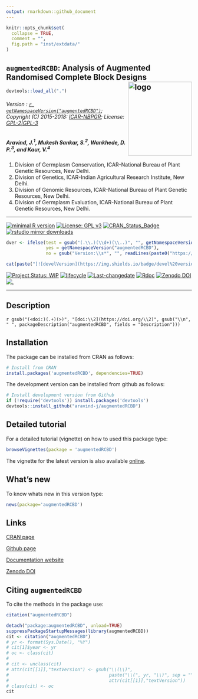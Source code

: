 ```yaml
---
output: rmarkdown::github_document
---
```


```r
knitr::opts_chunk$set(
  collapse = TRUE,
  comment = "",
  fig.path = "inst/extdata/"
)
```

<!-- 
```r
knitr::include_graphics("https://raw.githubusercontent.com/aravind-j/augmentedRCBD/master/inst/extdata/augmentedRCBD.png")
```
-->

## `augmentedRCBD`: Analysis of Augmented Randomised Complete Block Designs <img src="https://raw.githubusercontent.com/aravind-j/augmentedRCBD/master/inst/extdata/augmentedRCBD.png" align="right" alt="logo" width="173" height = "200" style = "border: none; float: right;">

```r
devtools::load_all(".")

```

###### Version : [`r getNamespaceVersion("augmentedRCBD")`](https://aravind-j.github.io/augmentedRCBD/articles/Data_Analysis_with_augmentedRCBD.html#install); Copyright (C) 2015-2018: [ICAR-NBPGR](http://www.nbpgr.ernet.in/); License: [GPL-2|GPL-3](https://www.r-project.org/Licenses/)

##### *Aravind, J.^1^, Mukesh Sankar, S.^2^, Wankhede, D. P.^3^, and Kaur, V.^4^*

1. Division of Germplasm Conservation, ICAR-National Bureau of Plant Genetic Resources, New Delhi.
2. Division of Genetics, ICAR-Indian Agricultural Research Institute, New Delhi.
3. Division of Genomic Resources, ICAR-National Bureau of Plant Genetic Resources, New Delhi.
4. Division of Germplasm Evaluation, ICAR-National Bureau of Plant Genetic Resources, New Delhi.

***

[![minimal R version](https://img.shields.io/badge/R>%3D-3.0.2-6666ff.svg)](https://cran.r-project.org/)
[![License: GPL v3](https://img.shields.io/badge/License-GPL%20v3-blue.svg)](https://www.gnu.org/licenses/gpl-3.0)
[![CRAN_Status_Badge](https://www.r-pkg.org/badges/version-last-release/augmentedRCBD)](https://cran.r-project.org/package=augmentedRCBD)
[![rstudio mirror downloads](https://cranlogs.r-pkg.org/badges/grand-total/augmentedRCBD?color=green)](https://CRAN.R-project.org/package=augmentedRCBD)
<!-- [![packageversion](https://img.shields.io/badge/Package%20version-0.2.3.3-orange.svg)](https://github.com/aravind-j/augmentedRCBD) -->
```r
dver <- ifelse(test = gsub("(.\\.)(\\d+)(\\..)", "", getNamespaceVersion("augmentedRCBD")) != "",
               yes = getNamespaceVersion("augmentedRCBD"),
               no = gsub("Version:\\s*", "", readLines(paste0("https://raw.githubusercontent.com/", "aravind-j/augmentedRCBD", "/master/DESCRIPTION"))[grep("Version:", readLines(paste0("https://raw.githubusercontent.com/", "aravind-j/augmentedRCBD", "/master/DESCRIPTION")))]))

cat(paste("[![develVersion](https://img.shields.io/badge/devel%20version-", dver, "-orange.svg)](https://github.com/aravind-j/augmentedRCBD)", sep = ""))
```
<!-- [![GitHub Download Count](https://github-basic-badges.herokuapp.com/downloads/aravind-j/augmentedRCBD/total.svg)] -->
[![Project Status: WIP](https://www.repostatus.org/badges/latest/inactive.svg)](https://www.repostatus.org/#inactive)
[![lifecycle](https://img.shields.io/badge/lifecycle-stable-brightgreen.svg)](https://lifecycle.r-lib.org/articles/stages.html#stable)
[![Last-changedate](https://img.shields.io/badge/last%20change-`r gsub('-', '--', Sys.Date())`-yellowgreen.svg)](https://github.com/aravind-j/augmentedRCBD)
[![Rdoc](https://www.rdocumentation.org/badges/version/augmentedRCBD)](https://www.rdocumentation.org/packages/augmentedRCBD)
[![Zenodo DOI](https://zenodo.org/badge/DOI/10.5281/zenodo.1310011.svg)](https://doi.org/10.5281/zenodo.1310011)
[![.](https://pro-pulsar-193905.appspot.com/UA-116716530-1/welcome-page)](https://github.com/aravind-j/google-analytics-beacon)

***

## Description
`r gsub("(<doi:)(.+)(>)", "[doi:\\2](https://doi.org/\\2)", gsub("\\n", " ", packageDescription("augmentedRCBD", fields = "Description")))`

## Installation
The package can be installed from CRAN as follows:

```r
# Install from CRAN
install.packages('augmentedRCBD', dependencies=TRUE)
```

The development version can be installed from github as follows:

```r
# Install development version from Github
if (!require('devtools')) install.packages('devtools')
devtools::install_github("aravind-j/augmentedRCBD")
```

## Detailed tutorial
For a detailed tutorial (vignette) on how to used this package type:

```r
browseVignettes(package = 'augmentedRCBD')
```
The vignette for the latest version is also available [online](https://aravind-j.github.io/augmentedRCBD/articles/Data_Analysis_with_augmentedRCBD.html).

## What's new
To know whats new in this version type:

```r
news(package='augmentedRCBD')
```

## Links

[CRAN page](https://cran.r-project.org/package=augmentedRCBD)

[Github page](https://github.com/aravind-j/augmentedRCBD)

[Documentation website](https://aravind-j.github.io/augmentedRCBD/)

[Zenodo DOI](https://doi.org/10.5281/zenodo.1310011)


## Citing `augmentedRCBD`
To cite the methods in the package use:

```r
citation("augmentedRCBD")
```

```r
detach("package:augmentedRCBD", unload=TRUE)
suppressPackageStartupMessages(library(augmentedRCBD))
cit <- citation("augmentedRCBD")
# yr <- format(Sys.Date(), "%Y")
# cit[1]$year <- yr
# oc <- class(cit)
# 
# cit <- unclass(cit)
# attr(cit[[1]],"textVersion") <- gsub("\\(\\)",
#                                      paste("\\(", yr, "\\)", sep = ""),
#                                      attr(cit[[1]],"textVersion"))
# class(cit) <- oc
cit
```
